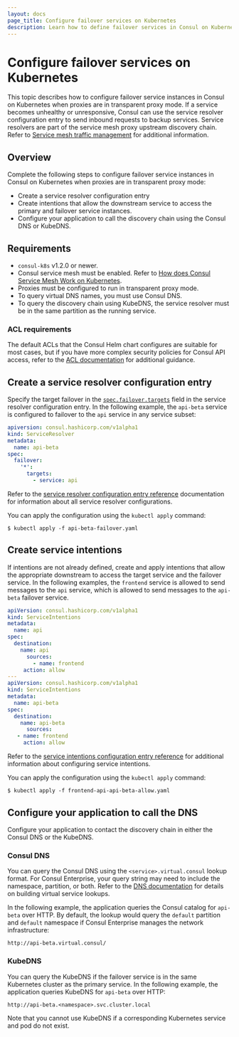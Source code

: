 ```yaml
--- 
layout: docs
page_title: Configure failover services on Kubernetes
description: Learn how to define failover services in Consul on Kubernetes when proxies are in transparent proxy mode. Consul can send traffic to backup service instances if a destination service becomes unhealthy or unresponsive. 
--- 
```


# Configure failover services on Kubernetes

This topic describes how to configure failover service instances in Consul on Kubernetes when proxies are in transparent proxy mode. If a service becomes unhealthy or unresponsive, Consul can use the service resolver configuration entry to send inbound requests to backup services. Service resolvers are part of the service mesh proxy upstream discovery chain. Refer to [Service mesh traffic management](/consul/docs/connect/manage-traffic) for additional information.

## Overview

Complete the following steps to configure failover service instances in Consul on Kubernetes when proxies are in transparent proxy mode:

- Create a service resolver configuration entry
- Create intentions that allow the downstream service to access the primary and failover service instances.
- Configure your application to call the discovery chain using the Consul DNS or KubeDNS.

## Requirements
 
- `consul-k8s` v1.2.0 or newer.
- Consul service mesh must be enabled. Refer to [How does Consul Service Mesh Work on Kubernetes](/consul/docs/k8s/connect).
- Proxies must be configured to run in transparent proxy mode. 
- To query virtual DNS names, you must use Consul DNS.
- To query the discovery chain using KubeDNS, the service resolver must be in the same partition as the running service. 

### ACL requirements

The default ACLs that the Consul Helm chart configures are suitable for most cases, but if you have more complex security policies for Consul API access, refer to the [ACL documentation](/consul/docs/secure-consul/acl) for additional guidance. 

## Create a service resolver configuration entry

Specify the target failover in the [`spec.failover.targets`](/consul/docs/reference/config-entry/service-resolver#failover-targets-service) field in the service resolver configuration entry. In the following example, the `api-beta` service is configured to failover to the `api` service in any service subset:

<CodeBlockConfig filename="api-beta-failover.yaml">

```yaml
apiversion: consul.hashicorp.com/v1alpha1
kind: ServiceResolver
metadata: 
  name: api-beta
spec:
  failover:
    '*':
      targets:
        - service: api
```

</CodeBlockConfig>

Refer to the [service resolver configuration entry reference](/consul/docs/reference/config-entry/service-resolver) documentation for information about all service resolver configurations.

You can apply the configuration using the `kubectl apply` command:

```shell-session
$ kubectl apply -f api-beta-failover.yaml
```

## Create service intentions 

If intentions are not already defined, create and apply intentions that allow the appropriate downstream to access the target service and the failover service. In the following examples, the `frontend` service is allowed to send messages to the `api` service, which is allowed to send messages to the `api-beta` failover service.


<CodeBlockConfig filename="frontend-api-api-beta-allow.yaml">

```yaml
apiVersion: consul.hashicorp.com/v1alpha1
kind: ServiceIntentions
metadata:
  name: api
spec:
  destination:
    name: api
      sources:
        - name: frontend
     action: allow
---
apiVersion: consul.hashicorp.com/v1alpha1
kind: ServiceIntentions
metadata:
  name: api-beta
spec:
  destination:
    name: api-beta
      sources:
   - name: frontend
     action: allow
```

</CodeBlockConfig>

Refer to the [service intentions configuration entry reference](/consul/docs/reference/config-entry/service-intention) for additional information about configuring service intentions. 

You can apply the configuration using the `kubectl apply` command:

```shell-session
$ kubectl apply -f frontend-api-api-beta-allow.yaml
```

## Configure your application to call the DNS

Configure your application to contact the discovery chain in either the Consul DNS or the KubeDNS. 

### Consul DNS

You can query the Consul DNS using the `<service>.virtual.consul` lookup format. For Consul Enterprise, your query string may need to include the namespace, partition, or both. Refer to the [DNS documentation](/consul/docs/services/discovery/dns-static-lookups#service-virtual-ip-lookups) for details on building virtual service lookups.

In the following example, the application queries the Consul catalog for `api-beta` over HTTP. By default, the lookup would query the `default` partition and `default` namespace if Consul Enterprise manages the network infrastructure:

```text
http://api-beta.virtual.consul/
```

### KubeDNS

You can query the KubeDNS if the failover service is in the same Kubernetes cluster as the primary service. In the following example, the application queries KubeDNS for `api-beta` over HTTP:

```text
http://api-beta.<namespace>.svc.cluster.local
```

Note that you cannot use KubeDNS if a corresponding Kubernetes service and pod do not exist. 


